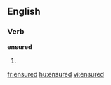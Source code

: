 
==English==

===Verb===
'''ensured'''

# {{past of|[[ensure]]}}

[[fr:ensured]]
[[hu:ensured]]
[[vi:ensured]]